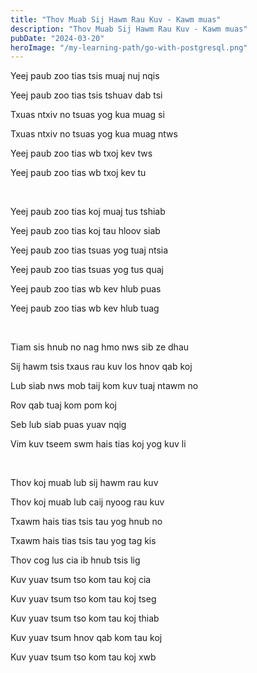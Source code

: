 ```yaml
---
title: "Thov Muab Sij Hawm Rau Kuv - Kawm muas"
description: "Thov Muab Sij Hawm Rau Kuv - Kawm muas"
pubDate: "2024-03-20"
heroImage: "/my-learning-path/go-with-postgresql.png"
---
```


Yeej paub zoo tias tsis muaj nuj nqis

Yeej paub zoo tias tsis tshuav dab tsi

Txuas ntxiv no tsuas yog kua muag si

Txuas ntxiv no tsuas yog kua muag ntws

Yeej paub zoo tias wb txoj kev tws

Yeej paub zoo tias wb txoj kev tu

<br />

Yeej paub zoo tias koj muaj tus tshiab

Yeej paub zoo tias koj tau hloov siab

Yeej paub zoo tias tsuas yog tuaj ntsia

Yeej paub zoo tias tsuas yog tus quaj

Yeej paub zoo tias wb kev hlub puas

Yeej paub zoo tias wb kev hlub tuag

<br />

Tiam sis hnub no nag hmo nws sib ze dhau

Sij hawm tsis txaus rau kuv los hnov qab koj

Lub siab nws mob taij kom kuv tuaj ntawm no

Rov qab tuaj kom pom koj

Seb lub siab puas yuav nqig

Vim kuv tseem swm hais tias koj yog kuv li

<br />

Thov koj muab lub sij hawm rau kuv

Thov koj muab lub caij nyoog rau kuv

Txawm hais tias tsis tau yog hnub no

Txawm hais tias tsis tau yog tag kis

Thov cog lus cia ib hnub tsis lig

Kuv yuav tsum tso kom tau koj cia

Kuv yuav tsum tso kom tau koj tseg

Kuv yuav tsum tso kom tau koj thiab

Kuv yuav tsum hnov qab kom tau koj

Kuv yuav tsum tso kom tau koj xwb
